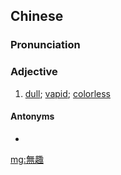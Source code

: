 ==Chinese==
{{zh-forms|s=无趣}}

===Pronunciation===
{{zh-pron
|m=wúqù
|c=mou4 ceoi3
|cat=a
}}

===Adjective===
{{zh-adj}}

# [[dull]]; [[vapid]]; [[colorless]]

====Antonyms====
* {{zh-l|有趣}}

[[mg:無趣]]
